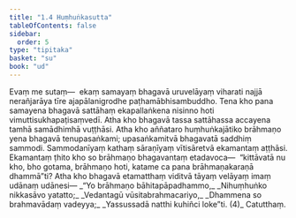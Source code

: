 ```yaml
---
title: "1.4 Huṃhuṅkasutta"
tableOfContents: false
sidebar:
  order: 5
type: "tipitaka"
basket: "su"
book: "ud"
---
```



<DynamicBreadcrumb />

<Division number="4" book="ud">

<Paragraph number="18" book="ud">
Evaṃ me sutaṃ—  ekaṃ samayaṃ bhagavā uruvelāyaṃ viharati najjā nerañjarāya tīre ajapālanigrodhe paṭhamābhisambuddho. Tena kho pana samayena bhagavā sattāhaṃ ekapallaṅkena nisinno hoti vimuttisukhapaṭisaṃvedī. Atha kho bhagavā tassa sattāhassa accayena tamhā samādhimhā vuṭṭhāsi.
</Paragraph>

<Paragraph number="19" book="ud">
Atha kho aññataro huṃhuṅkajātiko brāhmaṇo yena bhagavā tenupasaṅkami; upasaṅkamitvā bhagavatā saddhiṃ sammodi. Sammodanīyaṃ kathaṃ sāraṇīyaṃ vītisāretvā ekamantaṃ aṭṭhāsi. Ekamantaṃ ṭhito kho so brāhmaṇo bhagavantaṃ etadavoca—  “kittāvatā nu kho, bho gotama, brāhmaṇo hoti, katame ca pana brāhmaṇakaraṇā dhammā”ti?
</Paragraph>

<Paragraph number="20" book="ud">
Atha kho bhagavā etamatthaṃ viditvā tāyaṃ velāyaṃ imaṃ udānaṃ udānesi—
</Paragraph>

<Paragraph number="21" type="verses" book="ud">
_“Yo brāhmaṇo bāhitapāpadhammo,_  
_Nihuṃhuṅko nikkasāvo yatatto;_  
_Vedantagū vūsitabrahmacariyo,_  
_Dhammena so brahmavādaṃ vadeyya;_  
_Yassussadā natthi kuhiñci loke”ti. (4)_  


</Paragraph>
</Division>

<Paragraph number="22" type="center" book="ud">
Catutthaṃ.
</Paragraph>